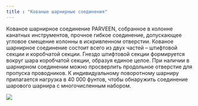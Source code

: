 ```yaml
---
title : "Кованые шарнирные соединения"
---
```


Кованое шарнирное соединение PARVEEN, собранное в колонне канатных инструментов, прочное гибкое соединение, допускающее угловое смещение колонны в искривленном отверстии. Кованое шарнирное соединение состоит всего из двух частей – штифтовой секции и коробчатой ​​секции. Гнездо штифтовой секции формируется вокруг шара коробчатой ​​секции, образуя единое целое. При наличии в шарнирном соединении можно просверлить продольное отверстие для пропуска проводников. К индивидуальному поворотному шарниру прилагается нагрузка в 40 000 фунтов, чтобы обнаружить соединение шарового шарнира с многочисленным набором.

<img src="./forged-knuckle-joints.png" />